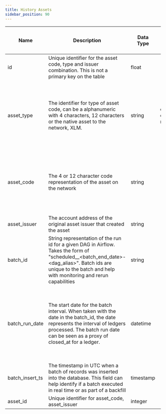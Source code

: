 ```yaml
---
title: History Assets
sidebar_position: 90
---
```


| Name | Description | Data Type | Domain Values | Primary Key? | Natural Key? | Partition or Cluster Field? | Required? | Notes |
| --- | --- | --- | --- | --- | --- | --- | --- | --- |
| id | Unique identifier for the asset code, type and issuer combination. This is not a primary key on the table | float |  |  | Yes |  | Yes |  |
| asset_type | The identifier for type of asset code, can be a alphanumeric with 4 characters, 12 characters or the native asset to the network, XLM. | string | credit_alphanum4 credit_alphanum12 native |  | Yes | cluster | Yes | XLM is the native asset to the network. XLM has no asset code or issuer representation and will instead be displayed with an asset type of 'native' |
| asset_code | The 4 or 12 character code representation of the asset on the network | string |  |  | Yes | cluster | No | Asset codes have no guarantees of uniqueness. The combination of asset code, issuer and type represents a distinct asset |
| asset_issuer | The account address of the original asset issuer that created the asset | string |  |  | Yes | cluster | No |  |
| batch_id | String representation of the run id for a given DAG in Airflow. Takes the form of "scheduled\_\_\<batch_end_date>-\<dag_alias>". Batch ids are unique to the batch and help with monitoring and rerun capabilities | string |  |  | Yes |  | Yes |  |
| batch_run_date | The start date for the batch interval. When taken with the date in the batch_id, the date represents the interval of ledgers processed. The batch run date can be seen as a proxy of closed_at for a ledger. | datetime |  |  |  | MONTH partition | Yes | The table is partitioned on batch_run_date. It is recommended to always include the batch_run_date in the filter if possible to help reduce query cost. |
| batch_insert_ts | The timestamp in UTC when a batch of records was inserted into the database. This field can help identify if a batch executed in real time or as part of a backfill | timestamp |  |  |  |  | Yes |  |
| asset_id | Unique identifier for asset_code, asset_issuer | integer |  |  |  |  | No |  |
